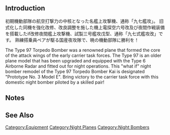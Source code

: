 {{EquipmentInfo|345}}

==Introduction==
初期機動部隊の航空打撃力の中核となった名艦上攻撃機、通称「九七艦攻」。
旧式化した同機を強化改修、改良調整を施した機上電探空六号改及び夜間作戦装備を搭載したif改修夜間艦上攻撃機、試製三号艦攻戊型、通称「九七式艦攻改」です。
熟練搭乗員ペアが駆る国産夜攻隊で、暁の機動部隊に勝利を！

The Type 97 Torpedo Bomber was a renowned plane that formed the core of the attack wings of the early carrier task forces. The Type 97 is an older plane model that has been upgraded and equipped with the Type 6 Airborne Radar and fitted out for night operations. This "what if" night bomber remodel of the Type 97 Torpedo Bomber Kai is designated "Prototype No. 3 Model E". Bring victory to the carrier task force with this domestic night bomber piloted by a skilled pair!

==Notes==


==See Also==
{{Equipmentlist}}
[[Category:Equipment]]
[[Category:Night Planes]]
[[Category:Night Bombers]]